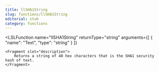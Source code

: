 ```yaml
---
title: llSHA1String
slug: functions/llSHA1String
editorial: stub
category: functions
---
```


<LSLFunction
	name="llSHA1String"
	returnType="string"
	arguments={[
	{
		"name": "Text",
		"type": "string"
	}
]}
>
	<Fragment slot="description">
		Returns a string of 40 hex characters that is the SHA1 security hash of text.
	</Fragment>
</LSLFunction>
